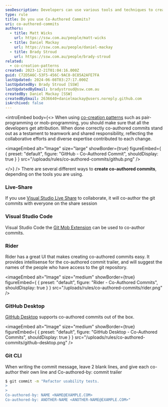 ```yaml
---
seoDescription: Developers can use various tools and techniques to create co-authored commits, a testament to teamwork and shared responsibility. From Visual Studio Live Share and Git Mob Extension to GitHub Desktop and the Git CLI, there are multiple ways to achieve this.
type: rule
title: Do you use Co-Authored Commits?
uri: co-authored-commits
authors:
  - title: Matt Wicks
    url: https://ssw.com.au/people/matt-wicks
  - title: Daniel Mackay
    url: https://ssw.com.au/people/daniel-mackay
  - title: Brady Stroud
    url: https://ssw.com.au/people/brady-stroud
related:
  - co-creation-patterns
created: 2023-12-21T01:04:16.000Z
guid: C72D5A6C-53F5-456C-9AC8-8C85A2AFE7FA
lastUpdated: 2024-06-08T03:27:17.000Z
lastUpdatedBy: Brady Stroud [SSW]
lastUpdatedByEmail: bradystroud@ssw.com.au
createdBy: Daniel Mackay [SSW]
createdByEmail: 2636640+danielmackay@users.noreply.github.com
isArchived: false
---
```


<introEmbed
  body={<>
When using [co-creation patterns](/co-creation-patterns) such as pair-programming or mob-programming, you should make sure that all the developers get attribution. When done correctly co-authored commits stand out as a testament to teamwork and shared responsibility, reflecting the collaborative efforts and diverse expertise contributed to each change.

<imageEmbed
  alt="Image"
  size="large"
  showBorder={true}
  figureEmbed={ {
    preset: "default",
    figure: "GitHub - Co-Authored Commit",
    shouldDisplay: true
  } }
  src="/uploads/rules/co-authored-commits/github.png"
/>

  </>}
/>
There are several different ways to **create co-authored commits**, depending on the tools you are using.

### Live-Share

If you use [Visual Studio Live Share](https://visualstudio.microsoft.com/services/live-share/) to collaborate, it will co-author the git commits with everyone on the share session

### Visual Studio Code

Visual Studio Code the [Git Mob Extension](https://marketplace.visualstudio.com/items?itemName=RichardKotze.git-mob) can be used to co-author commits.

### Rider

Rider has a great UI that makes creating co-authored commits easy. It provides intellisense for the co-authored commit trailer, and will suggest the names of the people who have access to the git repository.

<imageEmbed
  alt="Image"
  size="medium"
  showBorder={true}
  figureEmbed={ {
    preset: "default",
    figure: "Rider - Co-Authored Commits",
    shouldDisplay: true
  } }
  src="/uploads/rules/co-authored-commits/rider.png"
/>


### GitHub Desktop

[GitHub Desktop](https://githubdesktop.vercel.app/) supports co-authored commits out of the box.

<imageEmbed
  alt="Image"
  size="medium"
  showBorder={true}
  figureEmbed={ {
    preset: "default",
    figure: "GitHub Desktop - Co-Authored Commits",
    shouldDisplay: true
  } }
  src="/uploads/rules/co-authored-commits/github-desktop.png"
/>


### Git CLI

When writing the commit message, leave 2 blank lines, and give each co-author their own line and Co-authored-by: commit trailer

```bash
$ git commit -m "Refactor usability tests.
>
>
Co-authored-by: NAME <NAME@EXAMPLE.COM>
Co-authored-by: ANOTHER-NAME <ANOTHER-NAME@EXAMPLE.COM>"
```
